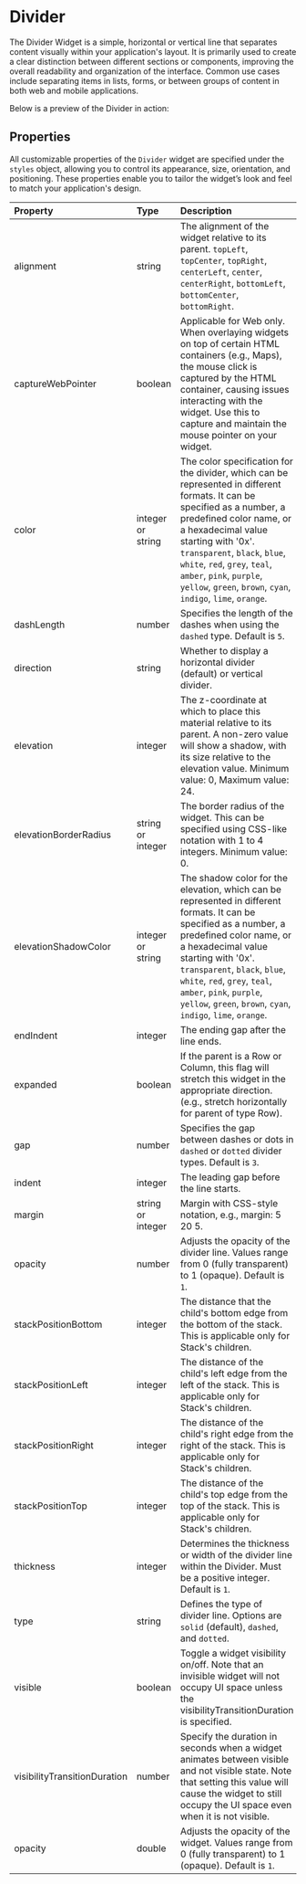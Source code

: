
# Divider

The Divider Widget is a simple, horizontal or vertical line that separates content visually within your application's layout. It is primarily used to create a clear distinction between different sections or components, improving the overall readability and organization of the interface. Common use cases include separating items in lists, forms, or between groups of content in both web and mobile applications.

Below is a preview of the Divider in action:

<EnsemblePreview
  appId="e24402cb-75e2-404c-866c-29e6c3dd7992"
  screenId="4a893a2e-5bde-400c-b974-b25b497d31a5"
  height="700px"
/>

## Properties

All customizable properties of the `Divider` widget are specified under the `styles` object, allowing you to control its appearance, size, orientation, and positioning. These properties enable you to tailor the widget’s look and feel to match your application's design.

| Property                     | Type              | Description                                                                                                                                                                                                                                                                                                                        |
| :--------------------------- | :---------------- | :--------------------------------------------------------------------------------------------------------------------------------------------------------------------------------------------------------------------------------------------------------------------------------------------------------------------------------- |
| alignment                    | string            | The alignment of the widget relative to its parent. `topLeft`, `topCenter`, `topRight`, `centerLeft`, `center`, `centerRight`, `bottomLeft`, `bottomCenter`, `bottomRight`.                                                                                                                                                         |
| captureWebPointer            | boolean           | Applicable for Web only. When overlaying widgets on top of certain HTML containers (e.g., Maps), the mouse click is captured by the HTML container, causing issues interacting with the widget. Use this to capture and maintain the mouse pointer on your widget.                                                                    |
| color                        | integer or string | The color specification for the divider, which can be represented in different formats. It can be specified as a number, a predefined color name, or a hexadecimal value starting with '0x'. `transparent`, `black`, `blue`, `white`, `red`, `grey`, `teal`, `amber`, `pink`, `purple`, `yellow`, `green`, `brown`, `cyan`, `indigo`, `lime`, `orange`. |
| dashLength                   | number            | Specifies the length of the dashes when using the `dashed` type. Default is `5`.                                                                                                                                                                                                                                                                    |
| direction                    | string            | Whether to display a horizontal divider (default) or vertical divider.                                                                                                                                                                                                                                                             |
| elevation                    | integer           | The z-coordinate at which to place this material relative to its parent. A non-zero value will show a shadow, with its size relative to the elevation value. Minimum value: 0, Maximum value: 24.                                                                                                                                   |
| elevationBorderRadius        | string or integer | The border radius of the widget. This can be specified using CSS-like notation with 1 to 4 integers. Minimum value: 0.                                                                                                                                                                                                              |
| elevationShadowColor         | integer or string | The shadow color for the elevation, which can be represented in different formats. It can be specified as a number, a predefined color name, or a hexadecimal value starting with '0x'. `transparent`, `black`, `blue`, `white`, `red`, `grey`, `teal`, `amber`, `pink`, `purple`, `yellow`, `green`, `brown`, `cyan`, `indigo`, `lime`, `orange`.  |
| endIndent                    | integer           | The ending gap after the line ends.                                                                                                                                                                                                                                                                                                 |
| expanded                     | boolean           | If the parent is a Row or Column, this flag will stretch this widget in the appropriate direction. (e.g., stretch horizontally for parent of type Row).                                                                                                                                                                             |
| gap                          | number            | Specifies the gap between dashes or dots in `dashed` or `dotted` divider types. Default is `3`.                                                                                                                                                                                                                                                   |
| indent                       | integer           | The leading gap before the line starts.                                                                                                                                                                                                                                                                                             |
| margin                       | string or integer | Margin with CSS-style notation, e.g., margin: 5 20 5.                                                                                                                                                                                                                                                                               |
| opacity                      | number            | Adjusts the opacity of the divider line. Values range from 0 (fully transparent) to 1 (opaque). Default is `1`.                                                                                                                                                                                                                                     |
| stackPositionBottom          | integer           | The distance that the child's bottom edge from the bottom of the stack. This is applicable only for Stack's children.                                                                                                                                                                                                              |
| stackPositionLeft            | integer           | The distance of the child's left edge from the left of the stack. This is applicable only for Stack's children.                                                                                                                                                                                                                  |
| stackPositionRight           | integer           | The distance of the child's right edge from the right of the stack. This is applicable only for Stack's children.                                                                                                                                                                                                                |
| stackPositionTop             | integer           | The distance of the child's top edge from the top of the stack. This is applicable only for Stack's children.                                                                                                                                                                                                                      |
| thickness                    | integer           | Determines the thickness or width of the divider line within the Divider. Must be a positive integer. Default is `1`.                                                                                                                                                                                                                                                          |
| type                         | string            | Defines the type of divider line. Options are `solid` (default), `dashed`, and `dotted`.                                                                                                                                                                                                                                           |
| visible                      | boolean           | Toggle a widget visibility on/off. Note that an invisible widget will not occupy UI space unless the visibilityTransitionDuration is specified.                                                                                                                                                                                   |
| visibilityTransitionDuration | number            | Specify the duration in seconds when a widget animates between visible and not visible state. Note that setting this value will cause the widget to still occupy the UI space even when it is not visible.                                                                                                                         |
| opacity                      | double            | Adjusts the opacity of the widget. Values range from 0 (fully transparent) to 1 (opaque). Default is `1`.                                                                                                                 |
